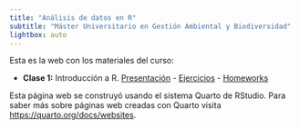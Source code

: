 ```yaml
---
title: "Análisis de datos en R"
subtitle: "Máster Universitario en Gestión Ambiental y Biodiversidad"
lightbox: auto
---
```


Esta es la web con los materiales del curso:

* **Clase 1:** Introducción a R. [Presentación](ADR-1_Intro.qmd){target="_blank"} - [Ejercicios](ADR-1-Ejercicios.qmd){target="_blank"} - [Homeworks](ADR-1-Homeworks.qmd){target="_blank"}

Esta página web se construyó usando el sistema Quarto de RStudio. Para saber más sobre páginas web creadas con Quarto visita <https://quarto.org/docs/websites>.
